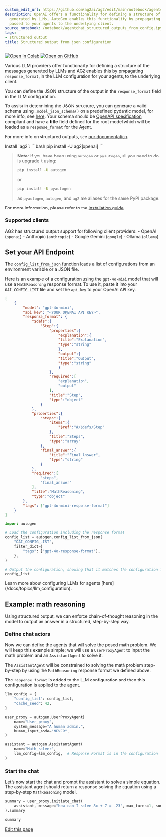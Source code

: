 ```yaml
---
custom_edit_url: https://github.com/ag2ai/ag2/edit/main/notebook/agentchat_structured_outputs_from_config.ipynb
description: OpenAI offers a functionality for defining a structure of the messages
  generated by LLMs, AutoGen enables this functionality by propagating response_format
  passed to your agents to the underlying client.
source_notebook: /notebook/agentchat_structured_outputs_from_config.ipynb
tags:
- structured output
title: Structured output from json configuration
---
```


<a href="https://colab.research.google.com/github/ag2ai/ag2/blob/main/notebook/agentchat_structured_outputs_from_config.ipynb" class="colab-badge" target="_blank"><img noZoom src="https://colab.research.google.com/assets/colab-badge.svg" alt="Open In Colab" /></a>
<a href="https://github.com/ag2ai/ag2/blob/main/notebook/agentchat_structured_outputs_from_config.ipynb" class="github-badge" target="_blank"><img noZoom src="https://img.shields.io/badge/Open%20on%20GitHub-grey?logo=github" alt="Open on GitHub" /></a>




Various LLM providers offer functionality for defining a structure of
the messages generated by LLMs and AG2 enables this by propagating
`response_format`, in the LLM configuration for your agents, to the
underlying client.

You can define the JSON structure of the output in the `response_format`
field in the LLM configuration.

To assist in determining the JSON structure, you can generate a valid
schema using `.model_json_schema()` on a predefined pydantic model, for
more info, see
[here](https://docs.pydantic.dev/latest/concepts/json_schema/). Your
schema should be [OpenAPI
specification](https://github.com/OAI/OpenAPI-Specification) compliant
and have a **title** field defined for the root model which will be
loaded as a `response_format` for the Agent.

For more info on structured outputs, see [our
documentation](https://docs.ag2.ai/docs/user-guide/basic-concepts/structured-outputs).


<div class="info Requirements">
<Info>
Install `ag2`:
```bash
pip install -U ag2[openai]
```

> **Note:** If you have been using `autogen` or `pyautogen`, all you need to do is upgrade it using:  
> ```bash
> pip install -U autogen
> ```
> or  
> ```bash
> pip install -U pyautogen
> ```
> as `pyautogen`, `autogen`, and `ag2` are aliases for the same PyPI package.  


For more information, please refer to the [installation guide](/docs/user-guide/basic-concepts/installing-ag2).
</Info>
</div>


### Supported clients

AG2 has structured output support for following client providers: -
OpenAI (`openai`) - Anthropic (`anthropic`) - Google Gemini (`google`) -
Ollama (`ollama`)

## Set your API Endpoint

The
[`config_list_from_json`](https://docs.ag2.ai/docs/api-reference/autogen/config_list_from_json#config-list-from-json)
function loads a list of configurations from an environment variable or
a JSON file.

Here is an example of a configuration using the `gpt-4o-mini` model that
will use a `MathReasoning` response format. To use it, paste it into
your `OAI_CONFIG_LIST` file and set the `api_key` to your OpenAI API
key.

```json
[
    {
        "model": "gpt-4o-mini",
        "api_key": "<YOUR_OPENAI_API_KEY>",
        "response_format": {
            "$defs":{
                "Step":{
                    "properties":{
                        "explanation":{
                        "title":"Explanation",
                        "type":"string"
                        },
                        "output":{
                        "title":"Output",
                        "type":"string"
                        }
                    },
                    "required":[
                        "explanation",
                        "output"
                    ],
                    "title":"Step",
                    "type":"object"
                }
            },
            "properties":{
                "steps":{
                    "items":{
                        "$ref":"#/$defs/Step"
                    },
                    "title":"Steps",
                    "type":"array"
                },
                "final_answer":{
                    "title":"Final Answer",
                    "type":"string"
                }
            },
            "required":[
                "steps",
                "final_answer"
            ],
            "title":"MathReasoning",
            "type":"object"
        },         
        "tags": ["gpt-4o-mini-response-format"]
    }
]
```


```python
import autogen

# Load the configuration including the response format
config_list = autogen.config_list_from_json(
    "OAI_CONFIG_LIST",
    filter_dict={
        "tags": ["gpt-4o-response-format"],
    },
)

# Output the configuration, showing that it matches the configuration file.
config_list
```


<div class="tip">
<Tip>
Learn more about configuring LLMs for agents [here](/docs/topics/llm_configuration).
</Tip>
</div>


## Example: math reasoning

Using structured output, we can enforce chain-of-thought reasoning in
the model to output an answer in a structured, step-by-step way.

### Define chat actors

Now we can define the agents that will solve the posed math problem. We
will keep this example simple; we will use a `UserProxyAgent` to input
the math problem and an `AssistantAgent` to solve it.

The `AssistantAgent` will be constrained to solving the math problem
step-by-step by using the `MathReasoning` response format we defined
above.

The `response_format` is added to the LLM configuration and then this
configuration is applied to the agent.

```python
llm_config = {
    "config_list": config_list,
    "cache_seed": 42,
}

user_proxy = autogen.UserProxyAgent(
    name="User_proxy",
    system_message="A human admin.",
    human_input_mode="NEVER",
)

assistant = autogen.AssistantAgent(
    name="Math_solver",
    llm_config=llm_config,  # Response Format is in the configuration
)
```

### Start the chat

Let’s now start the chat and prompt the assistant to solve a simple
equation. The assistant agent should return a response solving the
equation using a step-by-step `MathReasoning` model.

```python
summary = user_proxy.initiate_chat(
    assistant, message="how can I solve 8x + 7 = -23", max_turns=1, summary_method="last_msg"
).summary

summary
```

<div className="edit-url-container">
    <a className="edit-url" href="https://github.com/ag2ai/ag2/edit/main/notebook/agentchat_structured_outputs_from_config.ipynb" target='_blank'><Icon icon="pen" iconType="solid" size="13px"/> Edit this page</a>
</div>
